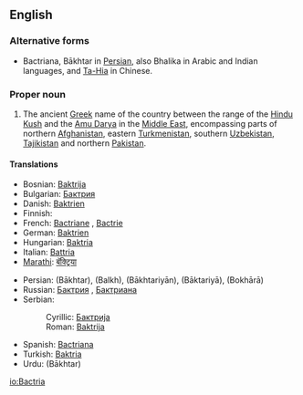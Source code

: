 ==English==

===Alternative forms===
* Bactriana, Bākhtar in [[Persian language|Persian]], also Bhalika in Arabic and Indian languages, and [[Ta-Hia]] in Chinese.

===Proper noun===
{{en-proper-noun}}
{{wikipedia}}

# The ancient [[Greek language|Greek]] name of the country between the range of the [[Hindu Kush]] and the [[Amu Darya]] in the [[Middle East]], encompassing parts of northern [[Afghanistan]], eastern [[Turkmenistan]], southern [[Uzbekistan]], [[Tajikistan]] and northern [[Pakistan]].

====Translations====
{{trans-top|Greek name for ancient country}}
* Bosnian: [[Baktrija]] {{f}}
* Bulgarian: [[Бактрия]] {{f}}
* Danish: [[Baktrien]]
* Finnish: {{t+|fi|Baktria}}
* French: [[Bactriane]] {{f}}, [[Bactrie]] {{f}}
* German: [[Baktrien]]
* Hungarian: [[Baktria]]
* Italian: [[Battria]]
* [[Marathi]]: [[बॅक्ट्रिया]]
{{trans-mid}}
* Persian: {{fa-Arab|[[باختر]]}} (Bākhtar), {{fa-Arab|[[بلخ]]}} (Balkh), {{fa-Arab|[[باختریان]]}} (Bākhtariyān), {{fa-Arab|[[باکتریا]]}} (Bāktariyā), {{fa-Arab|[[بخارا]]}} (Bokhārā)
* Russian: [[Бактрия]] {{f}}, [[Бактриана]] {{f}}
* Serbian:
*: Cyrillic: [[Бактрија]] {{f}}
*: Roman: [[Baktrija]] {{f}}
* Spanish: [[Bactriana]] {{f}}
* Turkish: [[Baktria]]
* Urdu: {{ur-Arab|[[باختر]]}} (Bākhtar)
{{trans-bottom}}

{{anagrams:en/aabcirt}}
[[io:Bactria]]